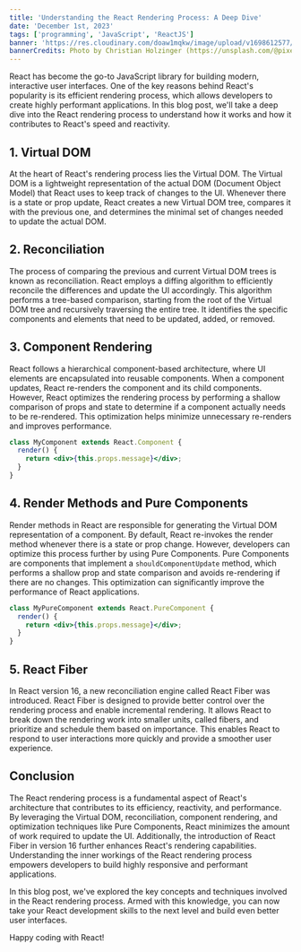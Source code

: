 ```yaml
---
title: 'Understanding the React Rendering Process: A Deep Dive'
date: 'December 1st, 2023'
tags: ['programming', 'JavaScript', 'ReactJS']
banner: 'https://res.cloudinary.com/doaw1mqkw/image/upload/v1698612577/toukhy/christian-holzinger-CUY_YHhCFl4-unsplash-compresses_xk8iun.jpg'
bannerCredits: Photo by Christian Holzinger (https://unsplash.com/@pixelatelier)
---
```


React has become the go-to JavaScript library for building modern, interactive user interfaces. One of the key reasons behind React's popularity is its efficient rendering process, which allows developers to create highly performant applications. In this blog post, we'll take a deep dive into the React rendering process to understand how it works and how it contributes to React's speed and reactivity.

## 1. Virtual DOM

At the heart of React's rendering process lies the Virtual DOM. The Virtual DOM is a lightweight representation of the actual DOM (Document Object Model) that React uses to keep track of changes to the UI. Whenever there is a state or prop update, React creates a new Virtual DOM tree, compares it with the previous one, and determines the minimal set of changes needed to update the actual DOM.

## 2. Reconciliation

The process of comparing the previous and current Virtual DOM trees is known as reconciliation. React employs a diffing algorithm to efficiently reconcile the differences and update the UI accordingly. This algorithm performs a tree-based comparison, starting from the root of the Virtual DOM tree and recursively traversing the entire tree. It identifies the specific components and elements that need to be updated, added, or removed.

## 3. Component Rendering

React follows a hierarchical component-based architecture, where UI elements are encapsulated into reusable components. When a component updates, React re-renders the component and its child components. However, React optimizes the rendering process by performing a shallow comparison of props and state to determine if a component actually needs to be re-rendered. This optimization helps minimize unnecessary re-renders and improves performance.

```jsx {3} /render/ showLineNumbers title="app.js"
class MyComponent extends React.Component {
  render() {
    return <div>{this.props.message}</div>;
  }
}
```

## 4. Render Methods and Pure Components

Render methods in React are responsible for generating the Virtual DOM representation of a component. By default, React re-invokes the render method whenever there is a state or prop change. However, developers can optimize this process further by using Pure Components. Pure Components are components that implement a `shouldComponentUpdate` method, which performs a shallow prop and state comparison and avoids re-rendering if there are no changes. This optimization can significantly improve the performance of React applications.

```jsx
class MyPureComponent extends React.PureComponent {
  render() {
    return <div>{this.props.message}</div>;
  }
}
```

## 5. React Fiber

In React version 16, a new reconciliation engine called React Fiber was introduced. React Fiber is designed to provide better control over the rendering process and enable incremental rendering. It allows React to break down the rendering work into smaller units, called fibers, and prioritize and schedule them based on importance. This enables React to respond to user interactions more quickly and provide a smoother user experience.

## Conclusion

The React rendering process is a fundamental aspect of React's architecture that contributes to its efficiency, reactivity, and performance. By leveraging the Virtual DOM, reconciliation, component rendering, and optimization techniques like Pure Components, React minimizes the amount of work required to update the UI. Additionally, the introduction of React Fiber in version 16 further enhances React's rendering capabilities. Understanding the inner workings of the React rendering process empowers developers to build highly responsive and performant applications.

In this blog post, we've explored the key concepts and techniques involved in the React rendering process. Armed with this knowledge, you can now take your React development skills to the next level and build even better user interfaces.

Happy coding with React!

